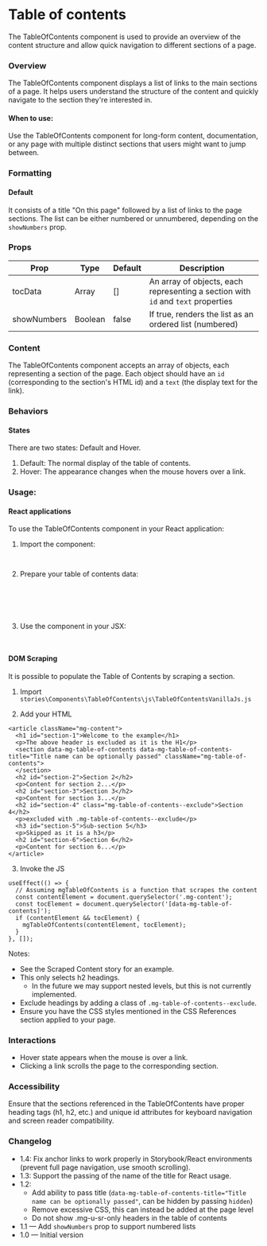 
<Meta of={TableOfContentsStories} />

# Table of contents

The TableOfContents component is used to provide an overview of the content structure and allow quick navigation to different sections of a page.

### Overview

The TableOfContents component displays a list of links to the main sections of a page. It helps users understand the structure of the content and quickly navigate to the section they're interested in.

#### When to use:

Use the TableOfContents component for long-form content, documentation, or any page with multiple distinct sections that users might want to jump between.

### Formatting

#### Default

It consists of a title "On this page" followed by a list of links to the page sections. The list can be either numbered or unnumbered, depending on the `showNumbers` prop.

### Props

| Prop        | Type    | Default | Description                                                                      |
| ----------- | ------- | ------- | -------------------------------------------------------------------------------- |
| tocData     | Array   | []      | An array of objects, each representing a section with `id` and `text` properties |
| showNumbers | Boolean | false   | If true, renders the list as an ordered list (numbered)                          |

### Content

The TableOfContents component accepts an array of objects, each representing a section of the page. Each object should have an `id` (corresponding to the section's HTML id) and a `text` (the display text for the link).

### Behaviors

#### States

There are two states: Default and Hover.

1. Default: The normal display of the table of contents.
2. Hover: The appearance changes when the mouse hovers over a link.

<Canvas of={TableOfContentsStories.List} meta={TableOfContentsStories} />

### Usage:

#### React applications

To use the TableOfContents component in your React application:

1. Import the component:

   ```jsx
   import TableOfContents from './path/to/TableOfContents';
   ```

2. Prepare your table of contents data:

   ```jsx
   const tocData = [
     { id: 'section-1', text: 'Section 1 Title' },
     { id: 'section-2', text: 'Section 2 Title' },
   ];
   ```

3. Use the component in your JSX:
   ```jsx
   <TableOfContents tocData={tocData} showNumbers={false} />
   ```

#### DOM Scraping

It is possible to populate the Table of Contents by scraping a section.

1. Import `stories\Components\TableOfContents\js\TableOfContentsVanillaJs.js`

2. Add your HTML

```
<article className="mg-content">
  <h1 id="section-1">Welcome to the example</h1>
  <p>The above header is excluded as it is the H1</p>
  <section data-mg-table-of-contents data-mg-table-of-contents-title="Title name can be optionally passed" className="mg-table-of-contents">
  </section>
  <h2 id="section-2">Section 2</h2>
  <p>Content for section 2...</p>
  <h2 id="section-3">Section 3</h2>
  <p>Content for section 3...</p>
  <h2 id="section-4" class="mg-table-of-contents--exclude">Section 4</h2>
  <p>excluded with .mg-table-of-contents--exclude</p>
  <h3 id="section-5">Sub-section 5</h3>
  <p>Skipped as it is a h3</p>
  <h2 id="section-6">Section 6</h2>
  <p>Content for section 6...</p>
</article>
```

3. Invoke the JS

```
useEffect(() => {
  // Assuming mgTableOfContents is a function that scrapes the content
  const contentElement = document.querySelector('.mg-content');
  const tocElement = document.querySelector('[data-mg-table-of-contents]');
  if (contentElement && tocElement) {
    mgTableOfContents(contentElement, tocElement);
  }
}, []);
```

Notes:

- See the Scraped Content story for an example.
- This only selects h2 headings.
  - In the future we may support nested levels, but this is not currently implemented.
- Exclude headings by adding a class of `.mg-table-of-contents--exclude`.
- Ensure you have the CSS styles mentioned in the CSS References section applied to your page.

### Interactions

- Hover state appears when the mouse is over a link.
- Clicking a link scrolls the page to the corresponding section.

### Accessibility

Ensure that the sections referenced in the TableOfContents have proper heading tags (h1, h2, etc.) and unique id attributes for keyboard navigation and screen reader compatibility.

### Changelog

- 1.4: Fix anchor links to work properly in Storybook/React environments (prevent full page navigation, use smooth scrolling).
- 1.3: Support the passing of the name of the title for React usage.
- 1.2:
  - Add ability to pass title (`data-mg-table-of-contents-title="Title name can be optionally passed"`, can be hidden by passing `hidden`)
  - Remove excessive CSS, this can instead be added at the page level
  - Do not show .mg-u-sr-only headers in the table of contents
- 1.1 — Add `showNumbers` prop to support numbered lists
- 1.0 — Initial version
